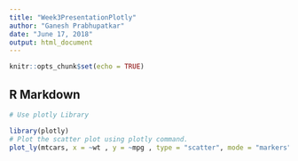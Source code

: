 ---
title: "Week3PresentationPlotly"
author: "Ganesh Prabhupatkar"
date: "June 17, 2018"
output: html_document
---

```{r setup, include=FALSE}
knitr::opts_chunk$set(echo = TRUE)
```

## R Markdown



```{r presentation}
# Use plotly Library

library(plotly)
# Plot the scatter plot using plotly command.
plot_ly(mtcars, x = ~wt , y = ~mpg , type = "scatter", mode = "markers", color = ~factor(cyl) , size = ~hp)
```

